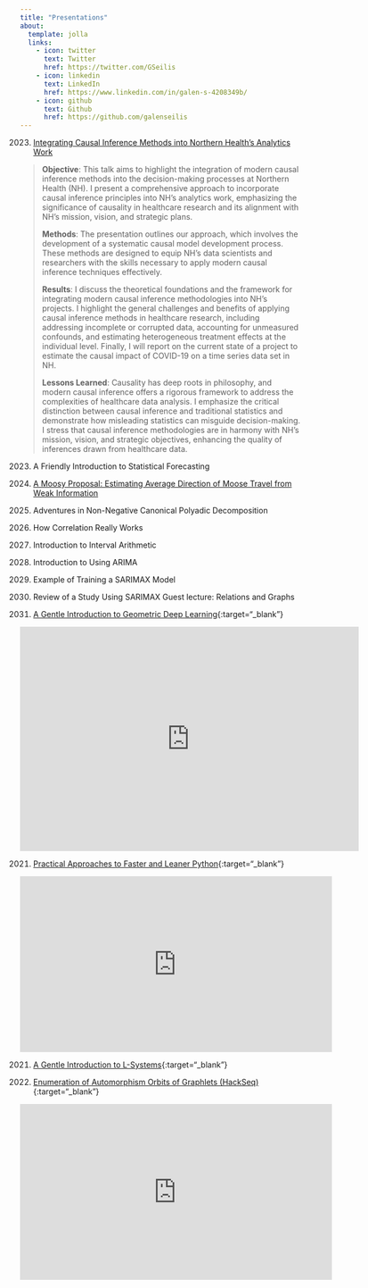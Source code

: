 ```yaml
---
title: "Presentations"
about:
  template: jolla
  links:
    - icon: twitter
      text: Twitter
      href: https://twitter.com/GSeilis
    - icon: linkedin
      text: LinkedIn
      href: https://www.linkedin.com/in/galen-s-4208349b/
    - icon: github
      text: Github
      href: https://github.com/galenseilis
---
```


(2023) [Integrating Causal Inference Methods into Northern Health's Analytics Work](https://www2.unbc.ca/health-research-institute/2023-northern-bc-research-and-quality-conference-concurrent-session-information-2)

> **Objective**: This talk aims to highlight the integration of modern causal inference methods into the decision-making processes at Northern Health (NH). I present a comprehensive approach to incorporate causal inference principles into NH's analytics work, emphasizing the significance of causality in healthcare research and its alignment with NH's mission, vision, and strategic plans.
>
> **Methods**: The presentation outlines our approach, which involves the development of a systematic causal model development process. These methods are designed to equip NH's data scientists and researchers with the skills necessary to apply modern causal inference techniques effectively.
>
> **Results**: I discuss the theoretical foundations and the framework for integrating modern causal inference methodologies into NH's projects. I highlight the general challenges and benefits of applying causal inference methods in healthcare research, including addressing incomplete or corrupted data, accounting for unmeasured confounds, and estimating heterogeneous treatment effects at the individual level. Finally, I will report on the current state of a project to estimate the causal impact of COVID-19 on a time series data set in NH.
> 
> **Lessons Learned**: Causality has deep roots in philosophy, and modern causal inference offers a rigorous framework to address the complexities of healthcare data analysis. I emphasize the critical distinction between causal inference and traditional statistics and demonstrate how misleading statistics can misguide decision-making. I stress that causal inference methodologies are in harmony with NH's mission, vision, and strategic objectives, enhancing the quality of inferences drawn from healthcare data.

(2023) A Friendly Introduction to Statistical Forecasting
(2023) [A Moosy Proposal: Estimating Average Direction of Moose Travel from Weak Information](https://github.com/galenseilis/2023-01-27-moose-slides/blob/main/2023-01-27_Galen_Seilis_moose_orientation.pdf)
(2022) Adventures in Non-Negative Canonical Polyadic Decomposition
(2022) How Correlation Really Works
(2022) Introduction to Interval Arithmetic
(2022) Introduction to Using ARIMA
(2022) Example of Training a SARIMAX Model
(2022) Review of a Study Using SARIMAX
Guest lecture: Relations and Graphs

(2022) [A Gentle Introduction to Geometric Deep Learning](https://video.unbc.ca/media/IWSS+February+11th+2022/0_xzlj7fi4/28597){:target="_blank"}

<iframe id="kaltura_player" src="https://api.ca.kaltura.com/p/125/sp/12500/embedIframeJs/uiconf_id/23449242/partner_id/125?iframeembed=true&playerId=kaltura_player&entry_id=0_xzlj7fi4&flashvars[streamerType]=auto&amp;flashvars[localizationCode]=en&amp;flashvars[leadWithHTML5]=true&amp;flashvars[sideBarContainer.plugin]=true&amp;flashvars[sideBarContainer.position]=left&amp;flashvars[sideBarContainer.clickToClose]=true&amp;flashvars[chapters.plugin]=true&amp;flashvars[chapters.layout]=vertical&amp;flashvars[chapters.thumbnailRotator]=false&amp;flashvars[streamSelector.plugin]=true&amp;flashvars[EmbedPlayer.SpinnerTarget]=videoHolder&amp;flashvars[dualScreen.plugin]=true&amp;flashvars[hotspots.plugin]=1&amp;flashvars[Kaltura.addCrossoriginToIframe]=true&amp;&wid=0_3ps5di9i" width="608" height="402" allowfullscreen webkitallowfullscreen mozAllowFullScreen allow="autoplay *; fullscreen *; encrypted-media *" sandbox="allow-downloads allow-forms allow-same-origin allow-scripts allow-top-navigation allow-pointer-lock allow-popups allow-modals allow-orientation-lock allow-popups-to-escape-sandbox allow-presentation allow-top-navigation-by-user-activation" frameborder="0" title="IWSS February 11th 2022"></iframe>

(2021) [Practical Approaches to Faster and Leaner Python](https://www.youtube.com/watch?v=W8VMOp8QCdE){:target="_blank"}

<iframe width="560" height="315" src="https://www.youtube.com/embed/W8VMOp8QCdE?si=iaMFRckd182pWNmh" title="YouTube video player" frameborder="0" allow="accelerometer; autoplay; clipboard-write; encrypted-media; gyroscope; picture-in-picture; web-share" allowfullscreen></iframe>

(2021) [A Gentle Introduction to L-Systems](https://iwss.opened.ca/wp-content/uploads/sites/3318/2021/02/GSeilis-w21.pdf){:target="_blank"}

(2020) [Enumeration of Automorphism Orbits of Graphlets (HackSeq)](https://www.youtube.com/watch?v=vY1UkCPSKH8){:target="_blank"}

<iframe width="560" height="315" src="https://www.youtube.com/embed/vY1UkCPSKH8?si=4nnBy53mDS2DsHpT" title="YouTube video player" frameborder="0" allow="accelerometer; autoplay; clipboard-write; encrypted-media; gyroscope; picture-in-picture; web-share" allowfullscreen></iframe>